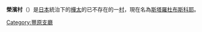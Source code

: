 {{日本町村 (廢除)|
自治體名=榮濱|
町村=村|
町村章=|
日文原名=栄浜村|
平假名=さかえはまむら|
羅馬字拼音=Sakaehama-mura|
都道府縣=樺太廳|
廢除時間=1949年6月1日| 
廢除理由=放棄領土主權| 
廢除時處置=|
現在自治體=|
支廳=豐原支廳|
郡=豐榮郡|
編號=|
面積=|
邊界未定=|
人口=4,094|
統計時間=1941年12月1日 |
自治體=|
樹=|
花=|
鳥=|
其他象徵物=|
其他象徵=|
郵遞區號=|
所在地=|
電話號碼=|
外部連結=|
經度=|
緯度=|
地圖=|
註記=|
}}

'''榮濱村'''（{{jpn|j=栄浜村|kyu=榮濱村|hg=さかえはまむら|rm=Sakaehama mura|f=y}}）是[[日本|日本]]統治下的[[樺太|樺太]]的已不存在的一[[村|村]]，現在名為[[斯塔羅杜布斯科耶|斯塔羅杜布斯科耶]]。

{{豐原支廳}}
[[Category:豐原支廳|Category:豐原支廳]]